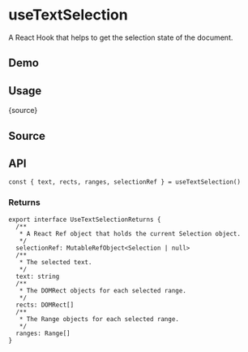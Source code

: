 # useTextSelection


<HooksType category="Sensors" />

A React Hook that helps to get the selection state of the document.

## Demo


<App />

## Usage


<RawCode>{source}</RawCode>

## Source


<Source />

## API

```tsx
const { text, rects, ranges, selectionRef } = useTextSelection()
```

### Returns

```tsx
export interface UseTextSelectionReturns {
  /**
   * A React Ref object that holds the current Selection object.
   */
  selectionRef: MutableRefObject<Selection | null>
  /**
   * The selected text.
   */
  text: string
  /**
   * The DOMRect objects for each selected range.
   */
  rects: DOMRect[]
  /**
   * The Range objects for each selected range.
   */
  ranges: Range[]
}
```
